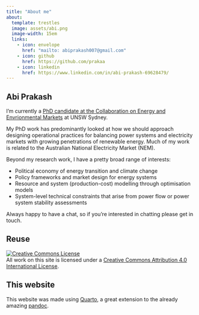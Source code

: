 ```yaml
---
title: "About me"
about:
  template: trestles
  image: assets/abi.png
  image-width: 15em
  links:
    - icon: envelope
      href: "mailto: abiprakash007@gmail.com"
    - icon: github
      href: https://github.com/prakaa
    - icon: linkedin
      href: https://www.linkedin.com/in/abi-prakash-69628479/
---
```


## Abi Prakash

I'm currently a [PhD candidate at the Collaboration on Energy and Envrionmental Markets](https://www.ceem.unsw.edu.au/staff/abhijith-prakash) at UNSW Sydney. 

My PhD work has predominantly looked at how we should approach designing operational practices for balancing power systems and electricity markets with growing penetrations of renewable energy. Much of my work is related to the Australian National Electricity Market (NEM).

Beyond my research work, I have a pretty broad range of interests:

- Political economy of energy transition and climate change
- Policy frameworks and market design for energy systems
- Resource and system (production-cost) modelling through optimisation models
- System-level technical constraints that arise from power flow or power system stability assessments

Always happy to have a chat, so if you're interested in chatting please get in touch.

## Reuse

<a rel="license" href="http://creativecommons.org/licenses/by/4.0/"><img alt="Creative Commons License" style="border-width:0" src="https://i.creativecommons.org/l/by/4.0/88x31.png" /></a><br />All work on this site is licensed under a <a rel="license" href="http://creativecommons.org/licenses/by/4.0/">Creative Commons Attribution 4.0 International License</a>.

## This website

This website was made using [Quarto](https://quarto.org/docs/websites>), a great extension to the already amazing [pandoc](https://pandoc.org/).



